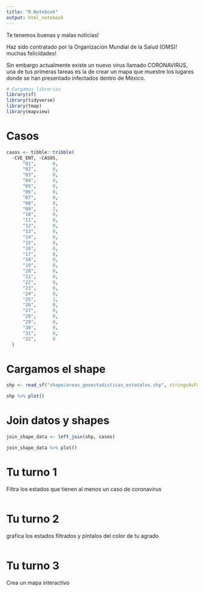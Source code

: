 ```yaml
---
title: "R Notebook"
output: html_notebook
---
```


Te tenemos buenas y malas noticias!

Haz sido contratado por la Organización Mundial de la Salud (OMS)! muchas felicidades!

Sin embargo actualmente existe un nuevo virus llamado CORONAVIRUS, una de tus
primeras tareas es la de crear un mapa que muestre los lugares donde 
se han presentado infectados dentro de México.



```r
# Cargamos librerias
library(sf)
library(tidyverse)
library(tmap)
library(mapview)

```

# Casos
```r

casos <- tibble::tribble(
  ~CVE_ENT, ~CASOS,
      "01",      0,
      "02",      0,
      "03",      0,
      "04",      0,
      "05",      0,
      "06",      0,
      "07",      0,
      "08",      0,
      "09",      2,
      "10",      0,
      "11",      0,
      "12",      0,
      "13",      0,
      "14",      0,
      "15",      0,
      "16",      0,
      "17",      0,
      "18",      0,
      "19",      0,
      "20",      0,
      "21",      0,
      "22",      0,
      "23",      0,
      "24",      0,
      "25",      1,
      "26",      0,
      "27",      0,
      "28",      0,
      "29",      0,
      "30",      0,
      "31",      0,
      "32",      0
  )

```

# Cargamos el shape

```r
shp <- read_sf("shape/areas_geoestadisticas_estatales.shp", stringsAsFactors = F)

```

```r
shp %>% plot()
```


# Join datos y shapes
```r
join_shape_data <- left_join(shp, casos)
```

```r
join_shape_data %>% plot()
```

# Tu turno 1

Filtra los estados que tienen al menos un caso de coronavirus

```r

```

# Tu turno 2

grafica los estados filtrados y pintalos del color de tu agrado

```r

```


# Tu turno 3

Crea un mapa interactivo

```r

```
